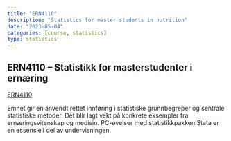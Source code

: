 ```yaml
---
title: "ERN4110"
description: "Statistics for master students in nutrition"
date: "2023-05-04"
categories: [course, statistics]
type: statistics
---
```



## ERN4110 – Statistikk for masterstudenter i ernæring

[ERN4110](https://www.uio.no/studier/emner/medisin/nutri/ERN4110/)

Emnet gir en anvendt rettet innføring i statistiske grunnbegreper og sentrale statistiske metoder. Det blir lagt vekt på konkrete eksempler fra ernæringsvitenskap og medisin. PC-øvelser med statistikkpakken Stata er en essensiell del av undervisningen.

